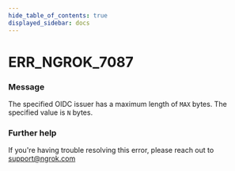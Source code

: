 ```yaml
---
hide_table_of_contents: true
displayed_sidebar: docs
---
```



# ERR_NGROK_7087

### Message

The specified OIDC issuer has a maximum length of `MAX` bytes. The specified value is `N` bytes.

<ErrorDetails error="err_ngrok_7087" />

### Further help

If you're having trouble resolving this error, please reach out to [support@ngrok.com](mailto:support@ngrok.com?subject=Help%20with%20ERR_NGROK_7087)

